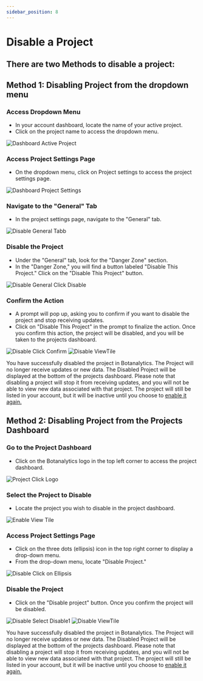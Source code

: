```yaml
---
sidebar_position: 8
---
```


# Disable a Project

## There are two Methods to disable a project:

## Method 1: Disabling Project from the dropdown menu

### Access Dropdown Menu 

   - In your account dashboard, locate the name of your active project.
   - Click on the project name to access the dropdown menu.
   <img src={DashboardActiveProject} alt="Dashboard Active Project" />

### Access Project Settings Page

   - On the dropdown menu, click on Project settings to access the project settings page.
   <img src={DashboardProjectSettings} alt="Dashboard Project Settings" />

### Navigate to the "General" Tab

   - In the project settings page, navigate to the "General" tab.
   <img src={DisableGeneralTabb} alt="Disable General Tabb" /> 

### Disable the Project

   - Under the "General" tab, look for the "Danger Zone" section.
   - In the "Danger Zone," you will find a button labeled "Disable This Project." Click on the "Disable This Project" button.
   <img src={DisableGeneralClickDisable} alt="Disable General Click Disable" /> 

### Confirm the Action

   - A prompt will pop up, asking you to confirm if you want to disable the project and stop receiving updates.
   - Click on "Disable This Project" in the prompt to finalize the action. Once you confirm this action, the project will be disabled, and you will be taken to the projects dashboard.
   <img src={DisableClickConfirm} alt="Disable Click Confirm" /> 
   <img src={DisableViewTile} alt="Disable ViewTile" /> 

You have successfully disabled the project in Botanalytics.
The Project will no longer receive updates or new data. The Disabled Project will be displayed at the bottom of the projects dashboard.
Please note that disabling a project will stop it from receiving updates, and you will not be able to view new data associated with that project. The project will still be listed in your account, but it will be inactive until you choose to [enable it again.](/docs/basics/how-tos/projects/enable)

## Method 2: Disabling Project from the Projects Dashboard

### Go to the Project Dashboard

   - Click on the Botanalytics logo in the top left corner to access the project dashboard.
   <img src={ProjectClickLogo} alt="Project Click Logo" />

### Select the Project to Disable

   - Locate the project you wish to disable in the project dashboard.
   <img src={EnableViewTile} alt="Enable View Tile" />

### Access Project Settings Page 

   - Click on the three dots (ellipsis) icon in the top right corner to display a drop-down menu.
   - From the drop-down menu, locate "Disable Project."
   <img src={DisableClickonEllipsis} alt="Disable Click on Ellipsis" />

### Disable the Project

   - Click on the "Disable project" button. Once you confirm the project will be disabled.
   <img src={DisableSelectDisable1} alt="Disable Select Disable1" />
   <img src={DisableViewTile} alt="Disable ViewTile" /> 

You have successfully disabled the project in Botanalytics.
The Project will no longer receive updates or new data. The Disabled Project will be displayed at the bottom of the projects dashboard.
Please note that disabling a project will stop it from receiving updates, and you will not be able to view new data associated with that project. The project will still be listed in your account, but it will be inactive until you choose to [enable it again.](/docs/get-started/how-tos/projects/manage/enable)
